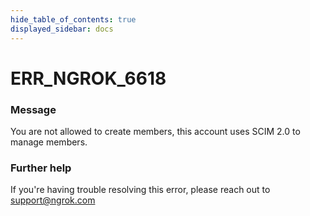 ```yaml
---
hide_table_of_contents: true
displayed_sidebar: docs
---
```



# ERR_NGROK_6618

### Message

You are not allowed to create members, this account uses SCIM 2.0 to manage members.

<ErrorDetails error="err_ngrok_6618" />

### Further help

If you're having trouble resolving this error, please reach out to [support@ngrok.com](mailto:support@ngrok.com?subject=Help%20with%20ERR_NGROK_6618)
